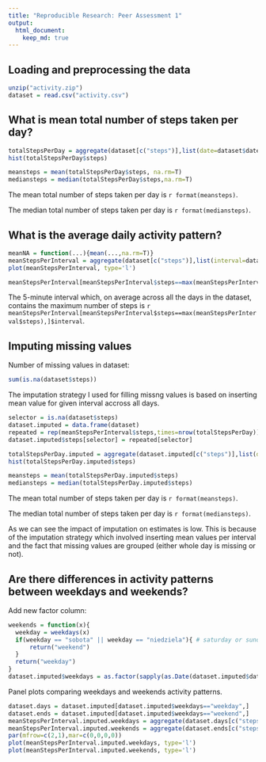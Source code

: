 ```yaml
---
title: "Reproducible Research: Peer Assessment 1"
output: 
  html_document:
    keep_md: true
---
```



## Loading and preprocessing the data
```r
unzip("activity.zip")
dataset = read.csv("activity.csv")
```
## What is mean total number of steps taken per day?

```r
totalStepsPerDay = aggregate(dataset[c("steps")],list(date=dataset$date),sum)
hist(totalStepsPerDay$steps)
```

```r
meansteps = mean(totalStepsPerDay$steps, na.rm=T)
mediansteps = median(totalStepsPerDay$steps,na.rm=T)
```

The mean total number of steps taken per day is `r format(meansteps)`.

The median total number of steps taken per day is `r format(mediansteps)`.

## What is the average daily activity pattern?
```r
meanNA = function(...){mean(...,na.rm=T)}
meanStepsPerInterval = aggregate(dataset[c("steps")],list(interval=dataset$interval),meanNA)
plot(meanStepsPerInterval, type='l')
```

```r
meanStepsPerInterval[meanStepsPerInterval$steps==max(meanStepsPerInterval$steps),]
```

The 5-minute interval which, on average across all the days in the dataset,
contains the maximum number of steps is `r meanStepsPerInterval[meanStepsPerInterval$steps==max(meanStepsPerInterval$steps),]$interval`.


## Imputing missing values

Number of missing values in dataset:
```r
sum(is.na(dataset$steps))
```

The imputation strategy I used for filling missng values is based on inserting mean value for given interval accross all days.

```r
selector = is.na(dataset$steps)
dataset.imputed = data.frame(dataset)
repeated = rep(meanStepsPerInterval$steps,times=nrow(totalStepsPerDay))
dataset.imputed$steps[selector] = repeated[selector]
```

```r
totalStepsPerDay.imputed = aggregate(dataset.imputed[c("steps")],list(date=dataset.imputed$date),sum)
hist(totalStepsPerDay.imputed$steps)
```

```r
meansteps = mean(totalStepsPerDay.imputed$steps)
mediansteps = median(totalStepsPerDay.imputed$steps)
```

The mean total number of steps taken per day is `r format(meansteps)`.

The median total number of steps taken per day is `r format(mediansteps)`.

As we can see the impact of imputation on estimates is low. This is because of the imputation strategy which involved inserting mean values per interval and the fact that missing values are grouped (either whole day is missing or not).

## Are there differences in activity patterns between weekdays and weekends?

Add new factor column:
```r
weekends = function(x){
  weekday = weekdays(x)
  if(weekday == "sobota" || weekday == "niedziela"){ # saturday or sunday
      return("weekend")
  }
  return("weekday")
}
dataset.imputed$weekdays = as.factor(sapply(as.Date(dataset.imputed$date),weekends))
```

Panel plots comparing weekdays and weekends activity patterns.

```r
dataset.days = dataset.imputed[dataset.imputed$weekdays=="weekday",]
dataset.ends = dataset.imputed[dataset.imputed$weekdays=="weekend",]
meanStepsPerInterval.imputed.weekdays = aggregate(dataset.days[c("steps")],list(interval=dataset.days$interval),mean)
meanStepsPerInterval.imputed.weekends = aggregate(dataset.ends[c("steps")],list(interval=dataset.ends$interval),mean)
par(mfrow=c(2,1),mar=c(0,0,0,0))
plot(meanStepsPerInterval.imputed.weekdays, type='l')
plot(meanStepsPerInterval.imputed.weekends, type='l')
```
